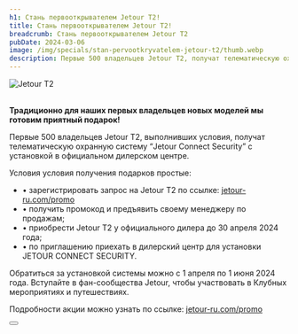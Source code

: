 ```yaml
---
h1: Стань первооткрывателем Jetour Т2!
title: Стань первооткрывателем Jetour Т2!
breadcrumb: Стань первооткрывателем Jetour Т2
pubDate: 2024-03-06
image: /img/specials/stan-pervootkryvatelem-jetour-t2/thumb.webp
description: Первые 500 владельцев Jetour T2, получат телематическую охранную систему “Jetour Connect Security” c установкой в официальном дилерском центре.
---
```



<picture>
    <source media="(min-width: 1025px)" srcset="/img/banners/t2-kv.webp" />
    <source media="(min-width: 320px)" srcset="/img/specials/treyd-in-s-vygodoy-do-100-000-rubley/thumb.webp" />
    <img src="/img/banners/t2-kv.webp" class="" alt="Jetour Т2" />
</picture>

<br />
<br />

**Традиционно для наших первых владельцев новых моделей мы готовим приятный подарок!**

Первые 500 владельцев Jetour T2, выполнивших условия, получат телематическую охранную систему “Jetour Connect Security” c установкой в официальном дилерском центре.

Условия условия получения подарков простые:

+ • зарегистрировать запрос на Jetour T2 по ссылке: <a href="https//:jetour-ru.com/promo" target="_blank" rel="noopener nofollow">jetour-ru.com/promo</a>
+ • получить промокод и предъявить своему менеджеру по продажам;
+ • приобрести Jetour T2 у официального дилера до 30 апреля 2024 года;
+ • по приглашению приехать в дилерский центр для установки JETOUR CONNECT SECURITY.

Обратиться за установкой системы можно с 1 апреля по 1 июня 2024 года. Вступайте в фан-сообщества Jetour, чтобы участвовать в Клубных мероприятиях и путешествиях.

Подробности акции можно узнать по ссылке: <a href="https//:jetour-ru.com/promo" target="_blank" rel="noopener nofollow">jetour-ru.com/promo</a>

<div class="flex justify-center mt-10 mb-5">
    <Button 
        classes="popup-link block !px-4 xl:!px-8 !py-2 xl:!py-3 !text-white !no-underline" 
        url="#common-modal" 
        title="Стать первооткрывателем"
        dataTitle="Стань первооткрывателем Jetour&nbsp;Т2!"
        dataFormName="Узнать подробнее. Стань первооткрывателем Jetour Т2!"
    />
</div>